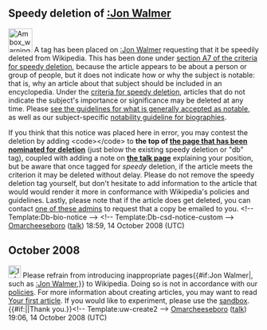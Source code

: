 <article id="19777590" title=User talk:Ryanwalmer>
	<talkpage id="19777590" title="User talk:Ryanwalmer">


==Speedy deletion of [[:Jon Walmer]]==
[[Image:Ambox warning_pn.svg|48px|left]] A tag has been placed on [[:Jon Walmer]] requesting that it be speedily deleted from Wikipedia. This has been done under [[WP:CSD#A7|section A7 of the criteria for speedy deletion]], because the article appears to be about a person or group of people, but it does not indicate how or why the subject is notable: that is, why an article about that subject should be included in an encyclopedia. Under the [[WP:CSD#Articles|criteria for speedy deletion]], articles that do not indicate the subject's importance or significance may be deleted at any time. Please [[Wikipedia:Notability|see the guidelines for what is generally accepted as notable]], as well as our subject-specific [[Wikipedia:Notability (people)|notability guideline for biographies]]. 

If you think that this notice was placed here in error, you may contest the deletion by adding &lt;code&gt;{{tl|hangon}}&lt;/code&gt; to '''the top of [[:Jon Walmer|the page that has been nominated for deletion]]''' (just below the existing speedy deletion or &quot;db&quot; tag), coupled with adding a note on '''[[ Talk:Jon Walmer|the talk page]]''' explaining your position, but be aware that once tagged for ''speedy'' deletion, if the article meets the criterion it may be deleted without delay. Please do not remove the speedy deletion tag yourself, but don't hesitate to add information to the article that would would render it more in conformance with Wikipedia's policies and guidelines. Lastly, please note that if the article does get deleted, you can contact [[:Category:Wikipedia administrators who will provide copies of deleted articles|one of these admins]] to request that a copy be emailed to you. &lt;!-- Template:Db-bio-notice --&gt; &lt;!-- Template:Db-csd-notice-custom --&gt; [[User:Omarcheeseboro|Omarcheeseboro]] ([[User talk:Omarcheeseboro|talk]]) 18:59, 14 October 2008 (UTC)

== October 2008 ==
[[Image:Information.svg|25px]] Please refrain from introducing inappropriate pages{{#if:Jon Walmer|, such as [[:Jon Walmer]],}} to Wikipedia. Doing so is not in accordance with our [[Wikipedia:List of policies|policies]]. For more information about creating articles, you may want to read [[Wikipedia:Your first article|Your first article]]. If you would like to experiment, please use the [[Wikipedia:Sandbox|sandbox]]. {{#if:|{{{2}}}|Thank you.}}&lt;!-- Template:uw-create2 --&gt; [[User:Omarcheeseboro|Omarcheeseboro]] ([[User talk:Omarcheeseboro|talk]]) 19:06, 14 October 2008 (UTC)
	</talkpage>
</article>